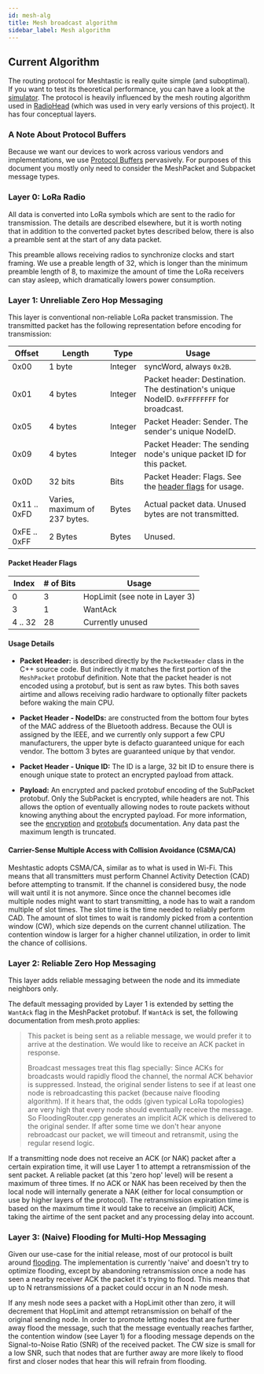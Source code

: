 ```yaml
---
id: mesh-alg
title: Mesh broadcast algorithm
sidebar_label: Mesh algorithm
---
```


## Current Algorithm

The routing protocol for Meshtastic is really quite simple (and suboptimal). If you want to test its theoretical performance, you can have a look at the [simulator](https://github.com/GUVWAF/Meshtasticator). The protocol is heavily influenced by the mesh routing algorithm used in [RadioHead](https://www.airspayce.com/mikem/arduino/RadioHead) (which was used in very early versions of this project). It has four conceptual layers.

### A Note About Protocol Buffers

Because we want our devices to work across various vendors and implementations, we use [Protocol Buffers](https://github.com/meshtastic/Meshtastic-protobufs) pervasively. For purposes of this document you mostly only
need to consider the MeshPacket and Subpacket message types.

### Layer 0: LoRa Radio

All data is converted into LoRa symbols which are sent to the radio for transmission. The details are described elsewhere, but it is worth noting that in addition to the converted packet bytes described below, there is also a preamble sent at the start of any data packet.

This preamble allows receiving radios to synchronize clocks and start framing. We use a preable length of 32, which is longer than the minimum preamble length of 8, to maximize the amount of time the LoRa receivers can stay asleep, which dramatically lowers power consumption.

### Layer 1: Unreliable Zero Hop Messaging

This layer is conventional non-reliable LoRa packet transmission. The transmitted packet has the following representation before encoding for transmission:

| Offset       | Length                        | Type    | Usage                                                                                    |
| ------------ | ----------------------------- | ------- | ---------------------------------------------------------------------------------------- |
| 0x00         | 1 byte                        | Integer | syncWord, always `0x2B`.                                                                 |
| 0x01         | 4 bytes                       | Integer | Packet header: Destination. The destination's unique NodeID. `0xFFFFFFFF` for broadcast. |
| 0x05         | 4 bytes                       | Integer | Packet Header: Sender. The sender's unique NodeID.                                       |
| 0x09         | 4 bytes                       | Integer | Packet Header: The sending node's unique packet ID for this packet.                      |
| 0x0D         | 32 bits                       | Bits    | Packet Header: Flags. See the [header flags](#packet-header-flags) for usage.            |
| 0x11 .. 0xFD | Varies, maximum of 237 bytes. | Bytes   | Actual packet data. Unused bytes are not transmitted.                                    |
| 0xFE .. 0xFF | 2 Bytes                       | Bytes   | Unused.                                                                                  |

#### Packet Header Flags

| Index   | # of Bits | Usage                          |
| ------- | --------- | ------------------------------ |
| 0       | 3         | HopLimit (see note in Layer 3) |
| 3       | 1         | WantAck                        |
| 4 .. 32 | 28        | Currently unused               |

#### Usage Details

- **Packet Header:** is described directly by the `PacketHeader` class in the C++ source code. But indirectly it matches the first portion of the `MeshPacket` protobuf definition. Note that the packet header is not encoded using a protobuf, but is sent as raw bytes. This both saves airtime and allows receiving radio hardware to optionally filter packets before waking the main CPU.

- **Packet Header - NodeIDs:** are constructed from the bottom four bytes of the MAC address of the Bluetooth address. Because the OUI is assigned by the IEEE, and we currently only support a few CPU manufacturers, the upper byte is defacto guaranteed unique for each vendor. The bottom 3 bytes are guaranteed unique by that vendor.

- **Packet Header - Unique ID:** The ID is a large, 32 bit ID to ensure there is enough unique state to protect an encrypted payload from attack.

- **Payload:** An encrypted and packed protobuf encoding of the SubPacket protobuf. Only the SubPacket is encrypted, while headers are not. This allows the option of eventually allowing nodes to route packets without knowing anything about the encrypted payload. For more information, see the [encryption](/docs/developers/firmware/encryption) and [protobufs](/docs/developers/protobufs/api) documentation. Any data past the maximum length is truncated.

#### Carrier-Sense Multiple Access with Collision Avoidance (CSMA/CA)

Meshtastic adopts CSMA/CA, similar as to what is used in Wi-Fi. This means that all transmitters must perform Channel Activity Detection (CAD) before attempting to transmit. If the channel is considered busy, the node will wait until it is not anymore. Since once the channel becomes idle multiple nodes might want to start transmitting, a node has to wait a random multiple of slot times. The slot time is the time needed to reliably perform CAD. The amount of slot times to wait is randomly picked from a contention window (CW), which size depends on the current channel utilization. The contention window is larger for a higher channel utilization, in order to limit the chance of collisions.

### Layer 2: Reliable Zero Hop Messaging

This layer adds reliable messaging between the node and its immediate neighbors only.

The default messaging provided by Layer 1 is extended by setting the `WantAck` flag in the MeshPacket protobuf. If `WantAck` is set, the following documentation from mesh.proto applies:

> This packet is being sent as a reliable message, we would prefer it to arrive at the destination. We would like to receive an ACK packet in response.
>
> Broadcast messages treat this flag specially: Since ACKs for broadcasts would rapidly flood the channel, the normal ACK behavior is suppressed. Instead, the original sender listens to see if at least one node is rebroadcasting this
> packet (because naive flooding algorithm). If it hears that, the odds (given typical LoRa topologies) are very high that every node should eventually receive the message. So FloodingRouter.cpp generates an implicit ACK which is delivered to the original sender. If after some time we don't hear anyone rebroadcast our packet, we will timeout and retransmit, using the regular resend logic.

If a transmitting node does not receive an ACK (or NAK) packet after a certain expiration time, it will use Layer 1 to attempt a retransmission of the sent packet. A reliable packet (at this 'zero hop' level) will be resent a maximum of three times. If no ACK or NAK has been received by then the local node will internally generate a NAK (either for local consumption or use by higher layers of the protocol). The retransmission expiration time is based on the maximum time it would take to receive an (implicit) ACK, taking the airtime of the sent packet and any processing delay into account.

### Layer 3: (Naive) Flooding for Multi-Hop Messaging

Given our use-case for the initial release, most of our protocol is built around [flooding](<https://en.wikipedia.org/wiki/Flooding_(computer_networking)>). The implementation is currently 'naive' and doesn't try to optimize flooding, except by abandoning retransmission once a node has seen a nearby receiver ACK the packet it's trying to flood. This means that up to N retransmissions of a packet could occur in an N node mesh.

If any mesh node sees a packet with a HopLimit other than zero, it will decrement that HopLimit and attempt retransmission on behalf of the original sending node. In order to promote letting nodes that are further away flood the message, such that the message eventually reaches farther, the contention window (see Layer 1) for a flooding message depends on the Signal-to-Noise Ratio (SNR) of the received packet. The CW size is small for a low SNR, such that nodes that are further away are more likely to flood first and closer nodes that hear this will refrain from flooding.